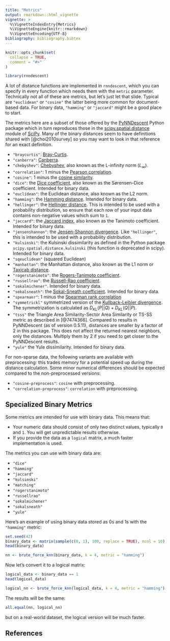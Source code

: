 ---
title: "Metrics"
output: rmarkdown::html_vignette
vignette: >
  %\VignetteIndexEntry{Metrics}
  %\VignetteEngine{knitr::rmarkdown}
  %\VignetteEncoding{UTF-8}
bibliography: bibliography.bibtex
---

```{r, include = FALSE}
knitr::opts_chunk$set(
  collapse = TRUE,
  comment = "#>"
)
```

```{r setup}
library(rnndescent)
```

A lot of distance functions are implemented in `rnndescent`, which you can
specify in every function which needs them with the `metric` parameter.
Technically not all of these are metrics, but let's just let that slide. Typical
are `"euclidean"` or `"cosine"` the latter being more common for document-based
data. For binary data, `"hamming"` or `"jaccard"` might be a good place to
start.

The metrics here are a subset of those offered by the
[PyNNDescent](https://github.com/lmcinnes/pynndescent/tree/master) Python
package which in turn reproduces those in the
[scipy.spatial.distance](https://docs.scipy.org/doc/scipy/reference/spatial.distance.html#module-scipy.spatial.distance)
module of [SciPy](https://scipy.org/). Many of the binary distances seem to have
definitions shared with [@choi2010survey] so you may want to look in that
reference for an exact definition.

* `"braycurtis"`: [Bray-Curtis](https://en.wikipedia.org/wiki/Bray%E2%80%93Curtis_dissimilarity).
* `"canberra"`: [Canberra](https://en.wikipedia.org/wiki/Canberra_distance).
* `"chebyshev"`: [Chebyshev](https://en.wikipedia.org/wiki/Chebyshev_distance),
also known as the L-infinity norm ($L_\infty$).
* `"correlation"`: 1 minus the [Pearson correlation](https://en.wikipedia.org/wiki/Pearson_correlation_coefficient).
* `"cosine"`: 1 minus the [cosine similarity](https://en.wikipedia.org/wiki/Cosine_similarity).
* `"dice"`: the [Dice coefficient](https://en.wikipedia.org/wiki/S%C3%B8rensen%E2%80%93Dice_coefficient),
also known as the Sørensen–Dice coefficient. Intended for binary data.
* `"euclidean"`: the Euclidean distance, also known as the L2 norm.
* `"hamming"`: the [Hamming distance](https://en.wikipedia.org/wiki/Hamming_distance). 
Intended for binary data.
* `"hellinger"`: the [Hellinger distance](https://en.wikipedia.org/wiki/Hellinger_distance).
This is intended to be used with a probability distribution, so ensure that each 
row of your input data contains non-negative values which sum to `1`.
* `"jaccard"`: the [Jaccard index](https://en.wikipedia.org/wiki/Jaccard_index),
also known as the Tanimoto coefficient. Intended for binary data.
* `"jensenshannon"`: the [Jensen-Shannon divergence](https://en.wikipedia.org/wiki/Jensen%E2%80%93Shannon_divergence). 
Like `"hellinger"`, this is intended to be used with a probability distribution.
* `"kulsinski"`: the Kulsinski dissimilarity as defined in the Python package `scipy.spatial.distance.kulsinski` (this function is deprecated in scipy).
Intended for binary data.
* `"sqeuclidean"` (squared Euclidean)
* `"manhattan"`: the Manhattan distance, also known as the L1 norm or [Taxicab distance](https://en.wikipedia.org/wiki/Taxicab_geometry).
* `"rogerstanimoto"`: the [Rogers-Tanimoto coefficient](https://en.wikipedia.org/wiki/Qualitative_variation#Rogers%E2%80%93Tanimoto_coefficient).
* `"russellrao"`: the [Russell-Rao coefficient](https://en.wikipedia.org/wiki/Qualitative_variation#Russel%E2%80%93Rao_coefficient).
* `"sokalmichener"`. Intended for binary data.
* `"sokalsneath"`: the [Sokal-Sneath coefficient](https://en.wikipedia.org/wiki/Qualitative_variation#Sokal%E2%80%93Sneath_coefficient).
Intended for binary data.
* `"spearmanr"`: 1 minus the [Spearman rank correlation](https://en.wikipedia.org/wiki/Spearman%27s_rank_correlation_coefficient)
* `"symmetrickl"` symmetrized version of the [Kullback-Leibler divergence](https://en.wikipedia.org/wiki/Kullback%E2%80%93Leibler_divergence).
The symmetrization is calculated as $D_{KL}(P||Q) + D_{KL}(Q||P)$.
* `"tsss"` the Triangle Area Similarity-Sector Area Similarity or TS-SS metric 
as described in [@7474366]. Compared to results in PyNNDescent (as of version 
0.5.11), distances are smaller by a factor of 2 in this package. This does not
affect the returned nearest neighbors, only the distances. Multiply them by 2
if you need to get closer to the PyNNDescent results.
* `"yule"` the Yule dissimilarity. Intended for binary data.

For non-sparse data, the following variants are available with preprocessing:
this trades memory for a potential speed up during the distance calculation.
Some minor numerical differences should be expected compared to the
non-preprocessed versions:

* `"cosine-preprocess"`: `cosine` with preprocessing.
* `"correlation-preprocess"`: `correlation` with preprocessing.

## Specialized Binary Metrics

Some metrics are intended for use with binary data. This means that:

* Your numeric data should consist of only two distinct values, typically
`0` and `1`. You will get unpredictable results otherwise.
* If you provide the data as a `logical` matrix, a much faster implementation
is used.

The metrics you can use with binary data are:

* `"dice"`
* `"hamming"`
* `"jaccard"`
* `"kulsinski"`
* `"matching"`
* `"rogerstanimoto"`
* `"russellrao"`
* `"sokalmichener"`
* `"sokalsneath"`
* `"yule"`

Here's an example of using binary data stored as 0s and 1s with the `"hamming"`
metric:

```{r binary data}
set.seed(42)
binary_data <- matrix(sample(c(0, 1), 100, replace = TRUE), ncol = 10)
head(binary_data)
```

```{r hamming}
nn <- brute_force_knn(binary_data, k = 4, metric = "hamming")
```

Now let's convert it to a logical matrix:

```{r logical data}
logical_data <- binary_data == 1
head(logical_data)
```

```{r logical hamming}
logical_nn <- brute_force_knn(logical_data, k = 4, metric = "hamming")
```

The results will be the same:

```{r compare}
all.equal(nn, logical_nn)
```

but on a real-world dataset, the logical version will be much faster.

## References
